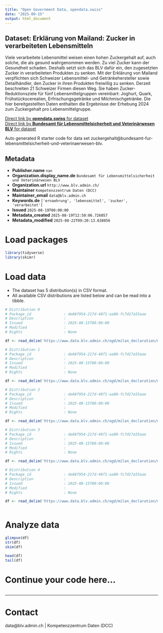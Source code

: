 ```yaml
---
title: "Open Government Data, opendata.swiss"
date: "2025-09-15"
output: html_document
---
```


## Dataset: Erklärung von Mailand: Zucker in verarbeiteten Lebensmitteln

Viele verarbeitete Lebensmittel weisen einen hohen Zuckergehalt auf, auch solche, die als gesund wahrgenommen werden. Zu viel Zucker kann der Gesundheit schaden. Deshalb setzt sich das BLV dafür ein, den zugesetzten Zucker in verarbeiteten Produkten zu senken. 
Mit der Erklärung von Mailand verpflichten sich Schweizer Lebensmittel- und Getränkehersteller sowie Detailhändler, den Zucker in ihren Produkten freiwillig zu senken. Derzeit beschreiten 21 Schweizer Firmen diesen Weg. Sie haben Zucker-Reduktionsziele für fünf Lebensmittelgruppen vereinbart: Joghurt, Quark, Frühstückscerealien, Erfrischungsgetränke und Milchmischgetränke.
Die hier bereitgestellten Daten enthalten die Ergebnisse der Erhebung 2024 zum Zuckergehalt pro Lebensmittelgruppe.

[Direct link by **opendata.swiss** for dataset](https://opendata.swiss/de/dataset/erklarung-von-mailand-zucker-in-verarbeiteten-lebensmitteln)<br>
[Direct link by **Bundesamt für Lebensmittelsicherheit und Veterinärwesen BLV** for dataset](https://www.blv.admin.ch/blv/de/home/lebensmittel-und-ernaehrung/ernaehrung/produktzusammensetzung/zuckerreduktion.html)

Auto generated R starter code for data set zuckergehalt@bundesamt-fur-lebensmittelsicherheit-und-veterinaerwesen-blv.

## Metadata

- **Publisher.name** `nan`
- **Organization.display_name.de** `Bundesamt für Lebensmittelsicherheit und Veterinärwesen BLV`
- **Organization.url** `http://www.blv.admin.ch/`
- **Maintainer** `Kompetenzzentrum Daten (DCC)`
- **Maintainer_email** `data@blv.admin.ch`
- **Keywords.de** `['ernaehrung', 'lebensmittel', 'zucker', 'verarbeitet']`
- **Issued** `2025-08-19T00:00:00`
- **Metadata_created** `2025-08-19T12:50:06.726057`
- **Metadata_modified** `2025-08-22T09:20:13.638856`


# Load packages

```r

library(tidyverse)
library(skimr)

```

# Load data

-   The dataset has 5 distribution(s) in CSV format.
-   All available CSV distributions are listed below and can be read into a tibble.

```r

# Distribution 0
# Package_id               : de68f954-217d-48f1-aa80-fc7d17a55aae
# Description              : 
# Issued                   : 2025-08-15T00:00:00
# Modified                 : 
# Rights                   : None

df <- read_delim('https://www.data.blv.admin.ch/ogd/milan_declaration/milan-declaration-sugar-monitoring-2024-breakfast-cereals.csv')

# Distribution 1
# Package_id               : de68f954-217d-48f1-aa80-fc7d17a55aae
# Description              : 
# Issued                   : 2025-08-15T00:00:00
# Modified                 : 
# Rights                   : None

df <- read_delim('https://www.data.blv.admin.ch/ogd/milan_declaration/milan-declaration-sugar-monitoring-2024-dairy-drinks.csv')

# Distribution 2
# Package_id               : de68f954-217d-48f1-aa80-fc7d17a55aae
# Description              : 
# Issued                   : 2025-08-15T00:00:00
# Modified                 : 
# Rights                   : None

df <- read_delim('https://www.data.blv.admin.ch/ogd/milan_declaration/milan-declaration-sugar-monitoring-2024-quark.csv')

# Distribution 3
# Package_id               : de68f954-217d-48f1-aa80-fc7d17a55aae
# Description              : 
# Issued                   : 2025-08-15T00:00:00
# Modified                 : 
# Rights                   : None

df <- read_delim('https://www.data.blv.admin.ch/ogd/milan_declaration/milan-declaration-sugar-monitoring-2024-soft-drinks.csv')

# Distribution 4
# Package_id               : de68f954-217d-48f1-aa80-fc7d17a55aae
# Description              : 
# Issued                   : 2025-08-15T00:00:00
# Modified                 : 
# Rights                   : None

df <- read_delim('https://www.data.blv.admin.ch/ogd/milan_declaration/milan-declaration-sugar-monitoring-2024-yoghurt.csv')



```

# Analyze data

```r

glimpse(df)
str(df)
skim(df)

head(df)
tail(df)

```

# Continue your code here...

```r

```

------------------------------------------------------------------------

# Contact

data@blv.admin.ch | Kompetenzzentrum Daten (DCC)
